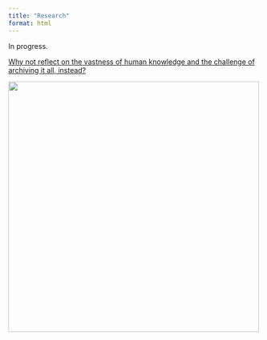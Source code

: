 ```yaml
---
title: "Research"
format: html
---
```


In progress. 

[Why not reflect on the vastness of human knowledge and the challenge of archiving it all, instead?](https://phiresky.github.io/blog/2025/visualizing-all-books-in-isbn-space)

![](images/balance.jpg){fig-align="center" width="500"}
